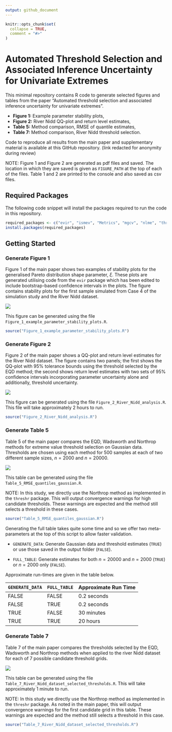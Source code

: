 ```yaml
---
output: github_document
---
```


<!-- README.md is generated from README.Rmd. Please edit that file -->

```r
knitr::opts_chunk$set(
  collapse = TRUE,
  comment = "#>"
)
```

# Automated Threshold Selection and Associated Inference Uncertainty for Univariate Extremes

This minimal repository contains R code to generate selected figures and tables from the paper "Automated threshold selection and associated inference uncertainty for univariate extremes".

- __Figure 1:__ Example parameter stability plots,
- __Figure 2:__ River Nidd QQ-plot and return level estimates,
- __Table 5:__  Method comparison, RMSE of quantile estimates,
- __Table 7:__  Method comparison, River Nidd threshold selection.

Code to reproduce all results from the main paper and supplementary material is available at this GitHub repository. (link redacted for anonymity during review)

NOTE: Figure 1 and Figure 2 are generated as pdf files and saved. The location in which they are saved is given as `FIGURE_PATH` at the top of each of the files. Table 1 and 2 are printed to the console and also saved as csv files.

## Required Packages

The following code snippet will install the packages required to run the code in this repository.

```r
required_packages <- c("evir", "ismev", "Metrics", "mgcv", "nlme", "threshr")
install.packages(required_packages)
```


## Getting Started 

### Generate Figure 1

Figure 1 of the main paper shows two examples of stability plots for the generalised Pareto distribution shape parameter, $\xi$. These plots are generated utilising code from the `evir` package which has been edited to include bootstrap-based confidence intervals in the plots. The figure contains stability plots for the first sample simulated from Case 4 of the simulation study and the River Nidd dataset. 

![](readme-images/figure-1.png)

This figure can be generated using the file `Figure_1_example_parameter_stability_plots.R`. 

```r
source("Figure_1_example_parameter_stability_plots.R")
```

### Generate Figure 2

Figure 2 of the main paper shows a QQ-plot and return level estimates for the River Nidd dataset. The figure contains two panels; the first shows the QQ-plot with 95% tolerance bounds using the threshold selected by the EQD method; the second shows return level estimates with two sets of 95% confidence intervals incorporating parameter uncertainty alone and additionally, threshold uncertainty. 

![](readme-images/figure-2.png)

This figure can be generated using the file `Figure_2_River_Nidd_analysis.R`. This file will take approximately 2 hours to run.

```r
source("Figure_2_River_Nidd_analysis.R")
```

### Generate Table 5

Table 5 of the main paper compares the EQD, Wadsworth and Northrop methods for extreme value threshold selection on Gaussian data. Thresholds are chosen using each method for 500 samples at each of two different sample sizes, $n = 2000$ and $n = 20000$.

![](readme-images/table-5.png)

This table can be generated using the file `Table_5_RMSE_quantiles_gaussian.R`. 

NOTE: In this study, we directly use the Northrop method as implemented 
in the `threshr` package. This will output convergence warnings for 
high candidate thresholds. These warnings are expected and the method 
still selects a threshold in these cases.

```r
source("Table_5_RMSE_quantiles_gaussian.R")
```

Generating the full table takes quite some time and so we offer two meta-parameters at the top of this script to allow faster validation. 

- `GENERATE_DATA`: Generate Gaussian data and threshold estimates (`TRUE`) or use those saved in the output folder (`FALSE`).

- `FULL_TABLE`: Generate estimates for both $n = 20000$ and $n = 2000$ (`TRUE`) or $n = 2000$ only (`FALSE`).

Approximate run-times are given in the table below. 

| `GENERATE_DATA` | `FULL_TABLE` | Approximate Run Time |
|-----------------|--------------|----------------------|
| FALSE           | FALSE        | 0.2 seconds          |
| FALSE           | TRUE         | 0.2 seconds          |
| TRUE            | FALSE        | 30 minutes           |
| TRUE            | TRUE         | 20 hours             |


### Generate Table 7

Table 7 of the main paper compares the thresholds selected by the EQD, Wadsworth and Northrop methods when applied to the river Nidd dataset for each of 7 possible candidate threshold grids. 

![](readme-images/table-7.png)

This table can be generated using the file `Table_7_River_Nidd_dataset_selected_thresholds.R`. This will take approximately 1 minute to run. 

NOTE: In this study we directly use the Northrop method as implemented 
in the `threshr` package. As noted in the main paper, this will output
convergence warnings for the first candidate grid in this table. These
warnings are expected and the method still selects a threshold in this case.

```r
source("Table_7_River_Nidd_dataset_selected_thresholds.R")
```


